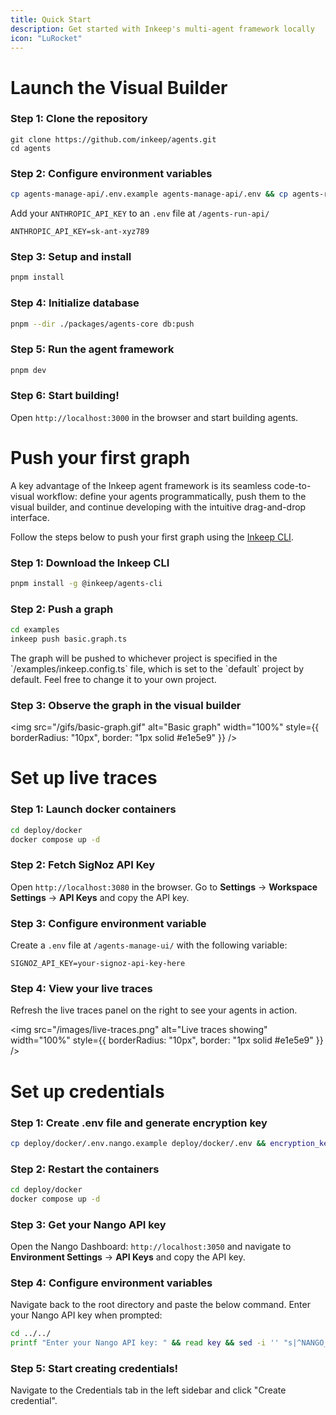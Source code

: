 ```yaml
---
title: Quick Start
description: Get started with Inkeep's multi-agent framework locally
icon: "LuRocket"
---
```


# Launch the Visual Builder

### Step 1: Clone the repository

```
git clone https://github.com/inkeep/agents.git
cd agents
```

### Step 2: Configure environment variables

```bash
cp agents-manage-api/.env.example agents-manage-api/.env && cp agents-run-api/.env.example agents-run-api/.env && cp agents-manage-ui/.env.example agents-manage-ui/.env && cp examples/.env.example examples/.env
```

Add your `ANTHROPIC_API_KEY` to an `.env` file at `/agents-run-api/`

```
ANTHROPIC_API_KEY=sk-ant-xyz789
```

### Step 3: Setup and install

```bash
pnpm install
```

### Step 4: Initialize database

```bash
pnpm --dir ./packages/agents-core db:push
```

### Step 5: Run the agent framework

```bash
pnpm dev
```

### Step 6: Start building!

Open `http://localhost:3000` in the browser and start building agents.

# Push your first graph

A key advantage of the Inkeep agent framework is its seamless code-to-visual workflow: define your agents programmatically, push them to the visual builder, and continue developing with the intuitive drag-and-drop interface.

Follow the steps below to push your first graph using the [Inkeep CLI](/typescript-sdk/cli-reference).

### Step 1: Download the Inkeep CLI

```bash
pnpm install -g @inkeep/agents-cli
```

### Step 2: Push a graph

```bash
cd examples
inkeep push basic.graph.ts
```

<Note>
  The graph will be pushed to whichever project is specified in the
  `/examples/inkeep.config.ts` file, which is set to the `default` project by
  default. Feel free to change it to your own project.
</Note>

### Step 3: Observe the graph in the visual builder

<img
  src="/gifs/basic-graph.gif"
  alt="Basic graph"
  width="100%"
  style={{ borderRadius: "10px", border: "1px solid #e1e5e9" }}
/>

# Set up live traces

### Step 1: Launch docker containers

```bash
cd deploy/docker
docker compose up -d
```

### Step 2: Fetch SigNoz API Key

Open `http://localhost:3080` in the browser. Go to **Settings** → **Workspace Settings** → **API Keys** and copy the API key.

### Step 3: Configure environment variable

Create a `.env` file at `/agents-manage-ui/` with the following variable:

```
SIGNOZ_API_KEY=your-signoz-api-key-here
```

### Step 4: View your live traces

Refresh the live traces panel on the right to see your agents in action.

<img
  src="/images/live-traces.png"
  alt="Live traces showing"
  width="100%"
  style={{ borderRadius: "10px", border: "1px solid #e1e5e9" }}
/>

# Set up credentials

### Step 1: Create .env file and generate encryption key

```bash
cp deploy/docker/.env.nango.example deploy/docker/.env && encryption_key=$(openssl rand -base64 32) && sed -i '' "s|REPLACE_WITH_BASE64_256BIT_ENCRYPTION_KEY|$encryption_key|" deploy/docker/.env && echo "Docker environment file created with auto-generated encryption key"
```

### Step 2: Restart the containers

```bash
cd deploy/docker
docker compose up -d
```

### Step 3: Get your Nango API key

Open the Nango Dashboard: `http://localhost:3050` and navigate to **Environment Settings** → **API Keys** and copy the API key.

### Step 4: Configure environment variables

Navigate back to the root directory and paste the below command. Enter your Nango API key when prompted:

```bash
cd ../../
printf "Enter your Nango API key: " && read key && sed -i '' "s|^NANGO_SECRET_KEY=.*|NANGO_SECRET_KEY=$key|" agents-manage-api/.env agents-run-api/.env agents-manage-ui/.env && echo "Application files updated with Nango API key"
```

### Step 5: Start creating credentials!

Navigate to the Credentials tab in the left sidebar and click "Create credential".
